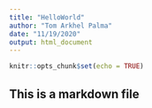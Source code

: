 ```yaml
---
title: "HelloWorld"
author: "Tom Arkhel Palma"
date: "11/19/2020"
output: html_document
---
```


```r
knitr::opts_chunk$set(echo = TRUE)
```

## This is a markdown file
